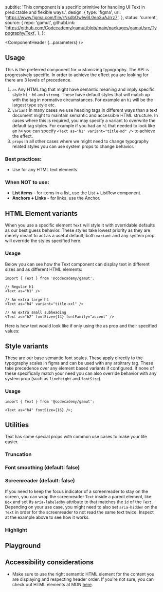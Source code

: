 


  subtitle:
    'This component is a specific primitive for handling UI Text in predictable and flexible ways.',
  design: {
    type: 'figma',
    url: 'https://www.figma.com/file/rNsdbOwlw6L0ea3uAJrrz7',
  },
  status: 'current',
  source: {
    repo: 'gamut',
    githubLink:
      'https://github.com/Codecademy/gamut/blob/main/packages/gamut/src/Typography/Text',
  },
};

<Meta of={TextStories} />

<ComponentHeader {...parameters} />

## Usage

This is the preferred component for customizing typography. The API is progressively specific. In order to achieve the effect you are looking for there are 3 levels of precedence.

1. `as` Any HTML tag that might have semantic meaning and imply specific style `h1` - `h6` and `strong`. These have default styles that will match up with the tag in normative circumstances. For example an `h1` will be the largest type style etc.
2. `variant` In many cases we use heading tags in different ways than a text document might to maintain semantic and accessible HTML structure. In cases where this is required, you may specify a variant to overwrite the default tag styles. For example if you had an `h1` that needed to look like an `h4` you can specify `<Text as="h1" variant="title-md" />` to achieve the effect.
3. `props` In all other cases where we might need to change typography related styles you can use system props to change behavior.

### Best practices:

- Use for any HTML text elements

### When NOT to use:

- **List items** - for items in a list, use the List + ListRow component.
- **Anchors + Links** - for links, use the <LinkTo id="Typography/Anchor">Anchor</LinkTo>.

## HTML Element variants

When you use a specific element `Text` will style it with overridable defaults as our best guess behavior. These styles take lowest priority as they are merely meant to act as a useful default, both `variant` and any system prop will override the styles specified here.

### Usage

Below you can see how the Text component can display text in different sizes and as different HTML elements:

```tsx
import { Text } from '@codecademy/gamut';

// Regular h1
<Text as="h1" />

// An extra large h4
<Text as="h4" variant="title-xxl" />

// An extra small subheading
<Text as="h2" fontSize={14} fontFamily="accent" />
```

Here is how text would look like if only using the as prop and their specified values:

<Canvas of={TextStories.Elements} />

## Style variants

These are our base semantic font scales. These apply directly to the typography scales in figma and can be used with any arbitrary tag. These take precedence over any element based variants if configured. If none of these specifically match your need you can also override behavior with any system prop (such as `lineHeight` and `fontSize`).

### Usage

```tsx
import { Text } from '@codecademy/gamut';

<Text as="h4" fontSize={16} />;
```

<Canvas of={TextStories.Variants} />

## Utilities

Text has some special props with common use cases to make your life easier.

### Truncation

<Canvas of={TextStories.Truncation} />

### Font smoothing (default: false)

<Canvas of={TextStories.FontSmoothing} />

### Screenreader (default: false)

<Canvas of={TextStories.Screenreader} />

 If you need to keep the focus indicator of a screenreader to stay on the screen, you can wrap the screenreader `Text` inside a parent element, like `Box` and set its `aria-labeledby` attribute to that matches the `id` of the `Text`. Depending on your use case, you might need to also set `aria-hidden` on the `Text` in order for the screenreader to not read the same text twice. Inspect at the example above to see how it works.

### Highlight

<Canvas of={TextStories.Highlight} />

## Playground

<Canvas sourceState="shown" />

<Controls />

## Accessibility considerations

- Make sure to use the right semantic HTML element for the content you are displaying and respecting header order. If you're not sure, you can check out HTML elements at MDN [here](https://developer.mozilla.org/en-US/docs/Web/HTML/Element#content_sectioning).

